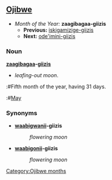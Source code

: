 ==[[Ojibwe]]==
*''Month of the Year:'' '''zaagibagaa-giizis'''
**'''Previous:''' [[iskigamizige-giizis]]
**'''Next:''' [[ode'imini-giizis]]

===Noun===
'''[[zaagibagaa]]-[[giizis]]'''
*''leafing-out moon''.
:#Fifth month of the year, having 31 days.
:#[[May]]

===Synonyms===
*'''[[waabigwan]]ii-giizis'''
*:''flowering moon''

*'''[[waabigon]]ii-giizis'''
*:''flowering moon''

[[Category:Ojibwe months]]